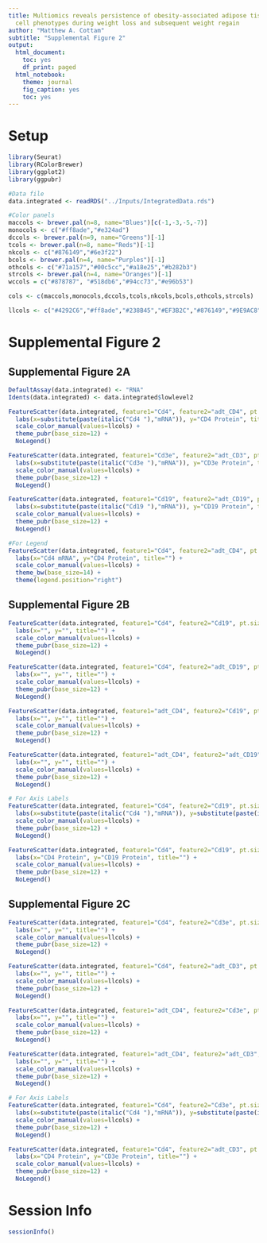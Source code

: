 ```yaml
---
title: Multiomics reveals persistence of obesity-associated adipose tissue immune
  cell phenotypes during weight loss and subsequent weight regain
author: "Matthew A. Cottam"
subtitle: "Supplemental Figure 2"
output:
  html_document:
    toc: yes
    df_print: paged
  html_notebook:
    theme: journal
    fig_caption: yes
    toc: yes
---
```


# Setup

```r
library(Seurat)
library(RColorBrewer)
library(ggplot2)
library(ggpubr)

#Data file
data.integrated <- readRDS("../Inputs/IntegratedData.rds")

#Color panels
maccols <- brewer.pal(n=8, name="Blues")[c(-1,-3,-5,-7)]
monocols <- c("#ff8ade","#e324ad")
dccols <- brewer.pal(n=9, name="Greens")[-1]
tcols <- brewer.pal(n=8, name="Reds")[-1]
nkcols <- c("#876149","#6e3f22")
bcols <- brewer.pal(n=4, name="Purples")[-1]
othcols <- c("#71a157","#00c5cc","#a18e25","#b282b3")
strcols <- brewer.pal(n=4, name="Oranges")[-1]
wccols = c("#878787", "#518db6","#94cc73","#e96b53")

cols <- c(maccols,monocols,dccols,tcols,nkcols,bcols,othcols,strcols)

llcols <- c("#4292C6","#ff8ade","#238B45","#EF3B2C","#876149","#9E9AC8","#71a157","#00c5cc","#a18e25","#b282b3","#FD8D3C")
```

# Supplemental Figure 2

## Supplemental Figure 2A

```r
DefaultAssay(data.integrated) <- "RNA"
Idents(data.integrated) <- data.integrated$lowlevel2

FeatureScatter(data.integrated, feature1="Cd4", feature2="adt_CD4", pt.size=0.5) +
  labs(x=substitute(paste(italic("Cd4 "),"mRNA")), y="CD4 Protein", title="") + 
  scale_color_manual(values=llcols) +
  theme_pubr(base_size=12) +
  NoLegend()

FeatureScatter(data.integrated, feature1="Cd3e", feature2="adt_CD3", pt.size=0.5) +
  labs(x=substitute(paste(italic("Cd3e "),"mRNA")), y="CD3e Protein", title="") + 
  scale_color_manual(values=llcols) +
  theme_pubr(base_size=12) +
  NoLegend()

FeatureScatter(data.integrated, feature1="Cd19", feature2="adt_CD19", pt.size=0.5) +
  labs(x=substitute(paste(italic("Cd19 "),"mRNA")), y="CD19 Protein", title="") + 
  scale_color_manual(values=llcols) +
  theme_pubr(base_size=12) +
  NoLegend()

#For Legend
FeatureScatter(data.integrated, feature1="Cd4", feature2="adt_CD4", pt.size=1.5) +
  labs(x="Cd4 mRNA", y="CD4 Protein", title="") + 
  scale_color_manual(values=llcols) +
  theme_bw(base_size=14) +
  theme(legend.position="right")
```

## Supplemental Figure 2B

```r

FeatureScatter(data.integrated, feature1="Cd4", feature2="Cd19", pt.size=0.5) +
  labs(x="", y="", title="") + 
  scale_color_manual(values=llcols) +
  theme_pubr(base_size=12) +
  NoLegend() 

FeatureScatter(data.integrated, feature1="Cd4", feature2="adt_CD19", pt.size=0.5) +
  labs(x="", y="", title="") + 
  scale_color_manual(values=llcols) +
  theme_pubr(base_size=12) +
  NoLegend() 

FeatureScatter(data.integrated, feature1="adt_CD4", feature2="Cd19", pt.size=0.5) +
  labs(x="", y="", title="") + 
  scale_color_manual(values=llcols) +
  theme_pubr(base_size=12) +
  NoLegend() 

FeatureScatter(data.integrated, feature1="adt_CD4", feature2="adt_CD19", pt.size=0.5) +
  labs(x="", y="", title="") + 
  scale_color_manual(values=llcols) +
  theme_pubr(base_size=12) +
  NoLegend() 

# For Axis Labels
FeatureScatter(data.integrated, feature1="Cd4", feature2="Cd19", pt.size=0.5) +
  labs(x=substitute(paste(italic("Cd4 "),"mRNA")), y=substitute(paste(italic("Cd19"),"mRNA")), title="") + 
  scale_color_manual(values=llcols) +
  theme_pubr(base_size=12) +
  NoLegend() 

FeatureScatter(data.integrated, feature1="Cd4", feature2="Cd19", pt.size=0.5) +
  labs(x="CD4 Protein", y="CD19 Protein", title="") + 
  scale_color_manual(values=llcols) +
  theme_pubr(base_size=12) +
  NoLegend() 
```

## Supplemental Figure 2C

```r

FeatureScatter(data.integrated, feature1="Cd4", feature2="Cd3e", pt.size=0.5) +
  labs(x="", y="", title="") + 
  scale_color_manual(values=llcols) +
  theme_pubr(base_size=12) +
  NoLegend() 

FeatureScatter(data.integrated, feature1="Cd4", feature2="adt_CD3", pt.size=0.5) +
  labs(x="", y="", title="") + 
  scale_color_manual(values=llcols) +
  theme_pubr(base_size=12) +
  NoLegend() 

FeatureScatter(data.integrated, feature1="adt_CD4", feature2="Cd3e", pt.size=0.5) +
  labs(x="", y="", title="") + 
  scale_color_manual(values=llcols) +
  theme_pubr(base_size=12) +
  NoLegend() 

FeatureScatter(data.integrated, feature1="adt_CD4", feature2="adt_CD3", pt.size=0.5) +
  labs(x="", y="", title="") + 
  scale_color_manual(values=llcols) +
  theme_pubr(base_size=12) +
  NoLegend() 

# For Axis Labels
FeatureScatter(data.integrated, feature1="Cd4", feature2="Cd3e", pt.size=0.5) +
  labs(x=substitute(paste(italic("Cd4 "),"mRNA")), y=substitute(paste(italic("Cd3e"),"mRNA")), title="") + 
  scale_color_manual(values=llcols) +
  theme_pubr(base_size=12) +
  NoLegend() 

FeatureScatter(data.integrated, feature1="Cd4", feature2="adt_CD3", pt.size=0.5) +
  labs(x="CD4 Protein", y="CD3e Protein", title="") + 
  scale_color_manual(values=llcols) +
  theme_pubr(base_size=12) +
  NoLegend() 
```


# Session Info
```r
sessionInfo()
```

